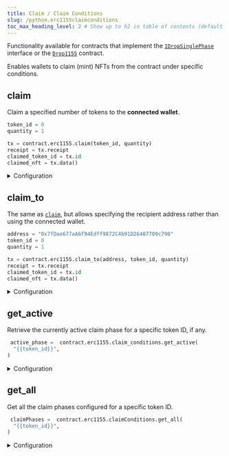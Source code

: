 ```yaml
---
title: Claim / Claim Conditions
slug: /python.erc1155claimconditions
toc_max_heading_level: 2 # Show up to h2 in table of contents (default is up to h3)
---
```


Functionality available for contracts that implement the
[`IDropSinglePhase`](/contracts/IDropSinglePhase) interface or the
[`Drop1155`](/contracts/DropERC1155) contract.

Enables wallets to claim (mint) NFTs from the contract under specific conditions.

## claim

Claim a specified number of tokens to the **connected wallet**.

```python
token_id = 0
quantity = 1

tx = contract.erc1155.claim(token_id, quantity)
receipt = tx.receipt
claimed_token_id = tx.id
claimed_nft = tx.data()
```

<details>
<summary>Configuration</summary>
<div>

#### token_id (required)

The token ID of the NFT you want to claim.

Must be an `int`.

#### quantity (required)

The number of tokens to claim.

Must be an `int`.

</div>
</details>

## claim_to

The same as [`claim`](#claim), but allows specifying the recipient
address rather than using the connected wallet.

```python
address = "0x7fDae677aA6f94Edff9872C4b91D26407709c790"
token_id = 0
quantity = 1

tx = contract.erc1155.claim_to(address, token_id, quantity)
receipt = tx.receipt
claimed_token_id = tx.id
claimed_nft = tx.data()
```

<details>
<summary>Configuration</summary>
<div>

#### recipient (required)

The wallet address to receive the claimed tokens.

Must be a `string`.

#### token_id (required)

The token ID of the NFT you want to claim.

Must be an `int`.

#### quantity (required)

The number of tokens to claim.

Must be a `int`.

</div>
</details>

## get_active

Retrieve the currently active claim phase for a specific token ID, if any.

```python
 active_phase =  contract.erc1155.claim_conditions.get_active(
  "{{token_id}}",
)
```

<details>
<summary>Configuration</summary>
<div>

#### token_id (required)

The token ID of the NFT you want to get the claim conditions for.

Must be an `int`.

### Return Value

If there is no active claim phase, returns `undefined`.

If a claim condition is active, returns a `ClaimCondition` object containing the following properties:

```typescript
{
  maxClaimableSupply: string
  startTime: Date
  price: BigNumber
  currencyAddress: string
  maxClaimablePerWallet: string
  waitInSeconds: BigNumber
  merkleRootHash: string | number[]
  availableSupply: string
  currentMintSupply: string
  currencyMetadata: {
      symbol: string
      value: BigNumber
      name: string
      decimals: number
      displayValue: string
  }
  metadata?: {
      [x: string]: unknown
      name?: string | undefined
  } | undefined
  snapshot?: {
      price?: string | undefined
      currencyAddress?: string | undefined
      address: string
      maxClaimable: string
  }[] | null | undefined
}
```

</div>
</details>

## get_all

Get all the claim phases configured for a specific token ID.

```python
 claimPhases =  contract.erc1155.claimConditions.get_all(
  "{{token_id}}",
)
```

<details>
<summary>Configuration</summary>
<div>

#### token_id (required)

The token ID of the NFT you want to get the claim conditions for.

Must be an `int`.

### Return Value

Returns a list of `ClaimCondition` objects.

```python
{
  maxClaimableSupply: string
  startTime: Date
  price: BigNumber
  currencyAddress: string
  maxClaimablePerWallet: string
  waitInSeconds: BigNumber
  merkleRootHash: string | number[]
  availableSupply: string
  currentMintSupply: string
  currencyMetadata: {
      symbol: string
      value: BigNumber
      name: string
      decimals: number
      displayValue: string
  }
  metadata?: {
      [x: string]: unknown
      name?: string | undefined
  } | undefined
  snapshot?: {
      price?: string | undefined
      currencyAddress?: string | undefined
      address: string
      maxClaimable: string
  }[] | null | undefined
}[]
```

</div>
</details>